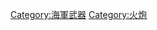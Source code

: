{{catmore}}
{{Commonscat|Naval artillery}}

[[Category:海軍武器|Category:海軍武器]]
[[Category:火炮|Category:火炮]]